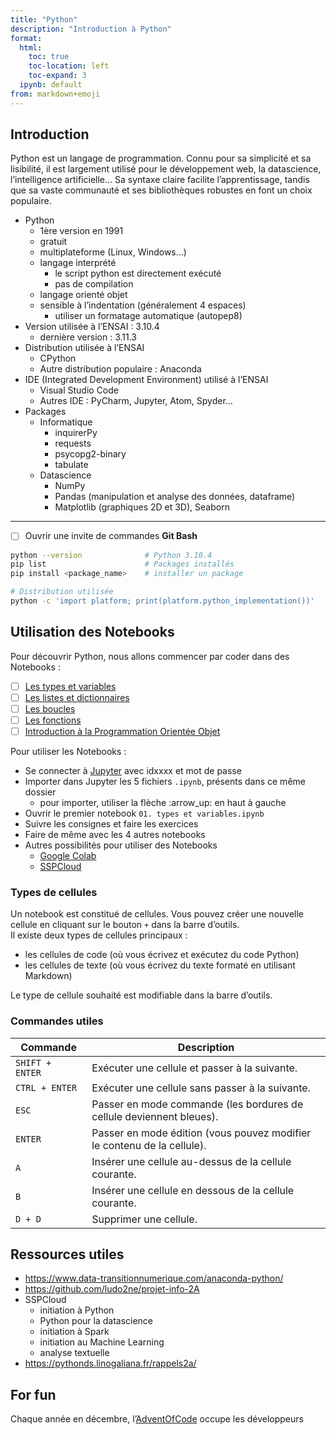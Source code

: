 ```yaml
---
title: "Python"
description: "Introduction à Python"
format: 
  html:
    toc: true
    toc-location: left
    toc-expand: 3
  ipynb: default
from: markdown+emoji
---
```


## Introduction

<!-- TODO : mettre au propre -->

Python est un langage de programmation. Connu pour sa simplicité et sa lisibilité, il est largement utilisé pour le développement web, la datascience, l'intelligence artificielle... Sa syntaxe claire facilite l'apprentissage, tandis que sa vaste communauté et ses bibliothèques robustes en font un choix populaire.

- Python
  - 1ère version en 1991
  - gratuit
  - multiplateforme (Linux, Windows...)
  - langage interprété
    - le script python est directement exécuté
    - pas de compilation
  - langage orienté objet
  - sensible à l'indentation (généralement 4 espaces)
    - utiliser un formatage automatique (autopep8)
- Version utilisée à l'ENSAI : 3.10.4
  - dernière version : 3.11.3
- Distribution utilisée à l'ENSAI
  - CPython
  - Autre distribution populaire : Anaconda
- IDE (Integrated Development Environment) utilisé à l'ENSAI
  - Visual Studio Code
  - Autres IDE : PyCharm, Jupyter, Atom, Spyder...
- Packages
  - Informatique
    - inquirerPy
    - requests
    - psycopg2-binary
    - tabulate
  - Datascience
    - NumPy
    - Pandas (manipulation et analyse des données, dataframe)
    - Matplotlib (graphiques 2D et 3D), Seaborn

---

- [ ] Ouvrir une invite de commandes **Git Bash**

```bash
python --version              # Python 3.10.4 
pip list                      # Packages installés
pip install <package_name>    # installer un package

# Distribution utilisée
python -c 'import platform; print(platform.python_implementation())'
```

## Utilisation des Notebooks

Pour découvrir Python, nous allons commencer par coder dans des Notebooks :

- [ ] [Les types et variables](01-types-et-variables.ipynb)
- [ ] [Les listes et dictionnaires](02-listes-et-dictionnaires.ipynb)
- [ ] [Les boucles](03-tests-et-boucles.ipynb)
- [ ] [Les fonctions](04-fonctions.ipynb)
- [ ] [Introduction à la Programmation Orientée Objet](05-POO-introduction.ipynb)

Pour utiliser les Notebooks :

- Se connecter à <a href="https://clust-n4.ensai.fr/" target="_blank">Jupyter</a> avec idxxxx et mot de passe
- Importer dans Jupyter les 5 fichiers `.ipynb`, présents dans ce même dossier
  - pour importer, utiliser la flèche :arrow_up: en haut à gauche
- Ouvrir le premier notebook `01. types et variables.ipynb`
- Suivre les consignes et faire les exercices
- Faire de même avec les 4 autres notebooks
- Autres possibilités pour utiliser des Notebooks
  - <a href="https://colab.research.google.com/" target="_blank">Google Colab</a>
  - <a href="https://datalab.sspcloud.fr/" target="_blank">SSPCloud</a>

### Types de cellules

Un notebook est constitué de cellules. Vous pouvez créer une nouvelle cellule en cliquant sur le bouton `+` dans la barre d'outils.  
Il existe deux types de cellules principaux :

- les cellules de code (où vous écrivez et exécutez du code Python)
- les cellules de texte (où vous écrivez du texte formaté en utilisant Markdown)  

Le type de cellule souhaité est modifiable dans la barre d'outils.  

### Commandes utiles

| Commande                   | Description                                                                       |
| -------------------------- | --------------------------------------------------------------------------------- |
| `SHIFT + ENTER`            | Exécuter une cellule et passer à la suivante.                                     |
| `CTRL + ENTER`             | Exécuter une cellule sans passer à la suivante.                                   |
| `ESC`                      | Passer en mode commande (les bordures de cellule deviennent bleues).              |
| `ENTER`                    | Passer en mode édition (vous pouvez modifier le contenu de la cellule).           |
| `A`                        | Insérer une cellule au-dessus de la cellule courante.                             |
| `B`                        | Insérer une cellule en dessous de la cellule courante.                            |
| `D + D`                    | Supprimer une cellule.                                                            |


## Ressources utiles

<!-- TODO : mettre à jour -->

- <https://www.data-transitionnumerique.com/anaconda-python/>
- <https://github.com/ludo2ne/projet-info-2A>
- SSPCloud
  - initiation à Python
  - Python pour la datascience
  - initiation à Spark
  - initiation au Machine Learning
  - analyse textuelle
- <https://pythonds.linogaliana.fr/rappels2a/>


## For fun

Chaque année en décembre, l'<a href="https://adventofcode.com/" target="_blank">AdventOfCode</a> occupe les développeurs
